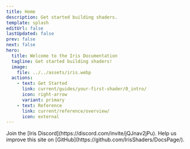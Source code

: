 ```yaml
---
title: Home
description: Get started building shaders.
template: splash
editUrl: false
lastUpdated: false
prev: false
next: false
hero:
  title: Welcome to the Iris Documentation
  tagline: Get started building shaders!
  image:
    file: ../../assets/iris.webp
  actions:
    - text: Get Started
      link: current/guides/your-first-shader/0_intro/
      icon: right-arrow
      variant: primary
    - text: Reference
      link: current/reference/overview/
      icon: external
---
```




<BannerImage />

<CardGrid stagger>
	<Card title="Chat With Us" icon="discord">
		Join the [Iris Discord](https://discord.com/invite/jQJnav2jPu).
	</Card>
	<Card title="Add new content" icon="add-document">
		Help us improve this site on [GitHub](https://github.com/IrisShaders/DocsPage/). 
	</Card>
</CardGrid>